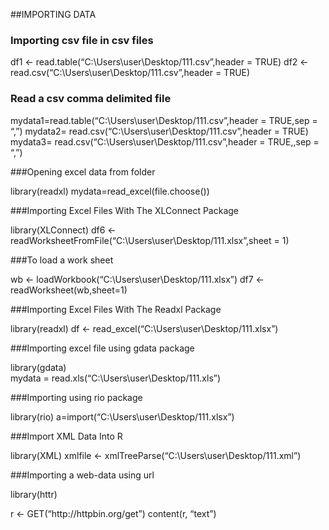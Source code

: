 
##IMPORTING DATA

### Importing csv file in csv files

df1 <- read.table("C:\\Users\\user\\Desktop/111.csv",header = TRUE)
df2 <- read.csv("C:\\Users\\user\\Desktop/111.csv",header = TRUE)

### Read a csv comma delimited file

mydata1=read.table("C:\\Users\\user\\Desktop/111.csv",header = TRUE,sep = ",")
mydata2= read.csv("C:\\Users\\user\\Desktop/111.csv",header = TRUE)
mydata3= read.csv("C:\\Users\\user\\Desktop/111.csv",header = TRUE,,sep = ",")



###Opening excel data from folder

library(readxl)
mydata=read_excel(file.choose())


###Importing Excel Files With The XLConnect Package

library(XLConnect)
df6 <- readWorksheetFromFile("C:\\Users\\user\\Desktop/111.xlsx",sheet = 1)

###To load a work sheet

wb <- loadWorkbook("C:\\Users\\user\\Desktop/111.xlsx")
df7 <- readWorksheet(wb,sheet=1) 


###Importing Excel Files With The Readxl Package

library(readxl)
df <- read_excel("C:\\Users\\user\\Desktop/111.xlsx")


###Importing excel file using gdata package

library(gdata)                   
mydata = read.xls("C:\\Users\\user\\Desktop/111.xls")  


###Importing using rio package

library(rio)
a=import("C:\\Users\\user\\Desktop/111.xlsx")

###Import XML Data Into R

library(XML)
xmlfile <- xmlTreeParse("C:\\Users\\user\\Desktop/111.xml")

###Importing a web-data using url

library(httr)

r <- GET("http://httpbin.org/get")
content(r, "text")


